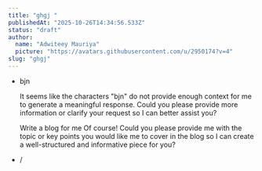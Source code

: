 ```yaml
---
title: "ghgj "
publishedAt: "2025-10-26T14:34:56.533Z"
status: "draft"
author:
  name: "Adwiteey Mauriya"
  picture: "https://avatars.githubusercontent.com/u/2950174?v=4"
slug: "ghgj"
---
```


- bjn

  It seems like the characters "bjn" do not provide enough context for me to generate a meaningful response. Could you please provide more information or clarify your request so I can better assist you?

  Write a blog for me Of course! Could you please provide me with the topic or key points you would like me to cover in the blog so I can create a well-structured and informative piece for you?
- /